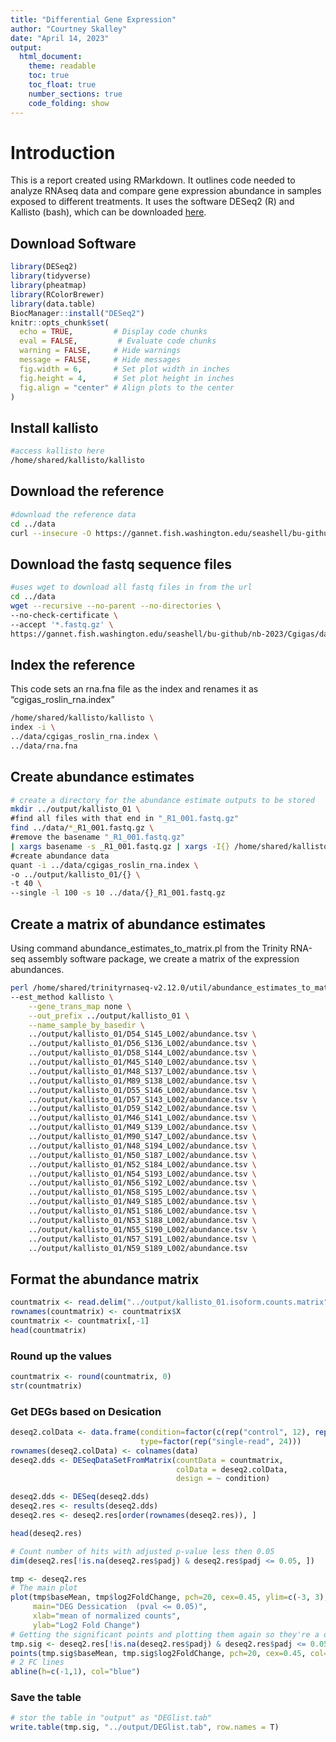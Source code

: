 ```yaml
---
title: "Differential Gene Expression"
author: "Courtney Skalley"
date: "April 14, 2023"
output: 
  html_document:
    theme: readable
    toc: true
    toc_float: true
    number_sections: true
    code_folding: show
---
```


# Introduction

This is a report created using RMarkdown. It outlines code needed to analyze RNAseq data and compare gene expression abundance in samples exposed to different treatments. It uses the software DESeq2 (R) and Kallisto (bash), which can be downloaded [here](https://pachterlab.github.io/kallisto/).

## Download Software

```r
library(DESeq2)
library(tidyverse)
library(pheatmap)
library(RColorBrewer)
library(data.table)
BiocManager::install("DESeq2")
knitr::opts_chunk$set(
  echo = TRUE,         # Display code chunks
  eval = FALSE,         # Evaluate code chunks
  warning = FALSE,     # Hide warnings
  message = FALSE,     # Hide messages
  fig.width = 6,       # Set plot width in inches
  fig.height = 4,      # Set plot height in inches
  fig.align = "center" # Align plots to the center
)
```

## Install kallisto

```bash
#access kallisto here
/home/shared/kallisto/kallisto
```

## Download the reference

```bash
#download the reference data 
cd ../data
curl --insecure -O https://gannet.fish.washington.edu/seashell/bu-github/nb-2023/Cgigas/data/rna.fna
```

## Download the fastq sequence files

```bash
#uses wget to download all fastq files in from the url
cd ../data 
wget --recursive --no-parent --no-directories \
--no-check-certificate \
--accept '*.fastq.gz' \
https://gannet.fish.washington.edu/seashell/bu-github/nb-2023/Cgigas/data/nopp/
```

## Index the reference

This code sets an rna.fna file as the index and renames it as "cgigas_roslin_rna.index"

```bash
/home/shared/kallisto/kallisto \
index -i \
../data/cgigas_roslin_rna.index \
../data/rna.fna 
```

## Create abundance estimates

```bash
# create a directory for the abundance estimate outputs to be stored
mkdir ../output/kallisto_01 \
#find all files with that end in "_R1_001.fastq.gz"
find ../data/*_R1_001.fastq.gz \
#remove the basename "_R1_001.fastq.gz"
| xargs basename -s _R1_001.fastq.gz | xargs -I{} /home/shared/kallisto/kallisto \
#create abundance data
quant -i ../data/cgigas_roslin_rna.index \
-o ../output/kallisto_01/{} \
-t 40 \
--single -l 100 -s 10 ../data/{}_R1_001.fastq.gz
```

## Create a matrix of abundance estimates

Using command abundance_estimates_to_matrix.pl from the Trinity RNA-seq assembly software package, we create a matrix of the expression abundances.

```bash
perl /home/shared/trinityrnaseq-v2.12.0/util/abundance_estimates_to_matrix.pl \
--est_method kallisto \
    --gene_trans_map none \
    --out_prefix ../output/kallisto_01 \
    --name_sample_by_basedir \
    ../output/kallisto_01/D54_S145_L002/abundance.tsv \
    ../output/kallisto_01/D56_S136_L002/abundance.tsv \
    ../output/kallisto_01/D58_S144_L002/abundance.tsv \
    ../output/kallisto_01/M45_S140_L002/abundance.tsv \
    ../output/kallisto_01/M48_S137_L002/abundance.tsv \
    ../output/kallisto_01/M89_S138_L002/abundance.tsv \
    ../output/kallisto_01/D55_S146_L002/abundance.tsv \
    ../output/kallisto_01/D57_S143_L002/abundance.tsv \
    ../output/kallisto_01/D59_S142_L002/abundance.tsv \
    ../output/kallisto_01/M46_S141_L002/abundance.tsv \
    ../output/kallisto_01/M49_S139_L002/abundance.tsv \
    ../output/kallisto_01/M90_S147_L002/abundance.tsv \
    ../output/kallisto_01/N48_S194_L002/abundance.tsv \
    ../output/kallisto_01/N50_S187_L002/abundance.tsv \
    ../output/kallisto_01/N52_S184_L002/abundance.tsv \
    ../output/kallisto_01/N54_S193_L002/abundance.tsv \
    ../output/kallisto_01/N56_S192_L002/abundance.tsv \
    ../output/kallisto_01/N58_S195_L002/abundance.tsv \
    ../output/kallisto_01/N49_S185_L002/abundance.tsv \
    ../output/kallisto_01/N51_S186_L002/abundance.tsv \
    ../output/kallisto_01/N53_S188_L002/abundance.tsv \
    ../output/kallisto_01/N55_S190_L002/abundance.tsv \
    ../output/kallisto_01/N57_S191_L002/abundance.tsv \
    ../output/kallisto_01/N59_S189_L002/abundance.tsv
```

## Format the abundance matrix

```r
countmatrix <- read.delim("../output/kallisto_01.isoform.counts.matrix", header = TRUE, sep = '\t')
rownames(countmatrix) <- countmatrix$X
countmatrix <- countmatrix[,-1]
head(countmatrix)
```

### Round up the values

```r
countmatrix <- round(countmatrix, 0)
str(countmatrix)
```

### Get DEGs based on Desication

```r
deseq2.colData <- data.frame(condition=factor(c(rep("control", 12), rep("desicated", 12))), 
                             type=factor(rep("single-read", 24)))
rownames(deseq2.colData) <- colnames(data)
deseq2.dds <- DESeqDataSetFromMatrix(countData = countmatrix,
                                     colData = deseq2.colData, 
                                     design = ~ condition)
```

```r
deseq2.dds <- DESeq(deseq2.dds)
deseq2.res <- results(deseq2.dds)
deseq2.res <- deseq2.res[order(rownames(deseq2.res)), ]
```

```r
head(deseq2.res)
```

```r
# Count number of hits with adjusted p-value less then 0.05
dim(deseq2.res[!is.na(deseq2.res$padj) & deseq2.res$padj <= 0.05, ])
```

```r
tmp <- deseq2.res
# The main plot
plot(tmp$baseMean, tmp$log2FoldChange, pch=20, cex=0.45, ylim=c(-3, 3), log="x", col="darkgray",
     main="DEG Dessication  (pval <= 0.05)",
     xlab="mean of normalized counts",
     ylab="Log2 Fold Change")
# Getting the significant points and plotting them again so they're a different color
tmp.sig <- deseq2.res[!is.na(deseq2.res$padj) & deseq2.res$padj <= 0.05, ]
points(tmp.sig$baseMean, tmp.sig$log2FoldChange, pch=20, cex=0.45, col="red")
# 2 FC lines
abline(h=c(-1,1), col="blue")
```

### Save the table

```r
# stor the table in "output" as "DEGlist.tab"
write.table(tmp.sig, "../output/DEGlist.tab", row.names = T)
```
